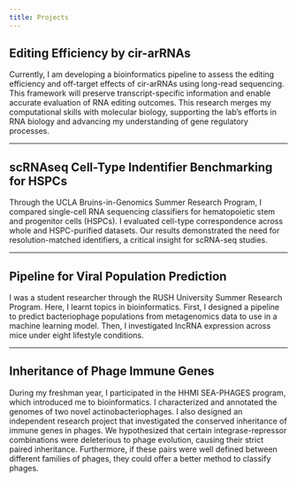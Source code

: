 ```yaml
---
title: Projects
---
```


## Editing Efficiency by cir-arRNAs

Currently, I am developing a bioinformatics pipeline to assess the editing efficiency and off-target effects of cir-arRNAs using long-read sequencing. This framework will preserve transcript-specific information and enable accurate evaluation of RNA editing outcomes. This research merges my computational skills with molecular biology, supporting the lab’s efforts in RNA biology and advancing my understanding of gene regulatory processes.

----

## scRNAseq Cell-Type Indentifier Benchmarking for HSPCs

Through the UCLA Bruins-in-Genomics Summer Research Program, I compared single-cell RNA sequencing classifiers for hematopoietic stem and progenitor cells (HSPCs). I evaluated cell-type correspondence across whole and HSPC-purified datasets. Our results demonstrated the need for resolution-matched identifiers, a critical insight for scRNA-seq studies. 

----

## Pipeline for Viral Population Prediction

I was a student researcher through the RUSH University Summer Research Program. Here, I learnt topics in bioinformatics. First, I designed a pipeline to predict bacteriophage populations from metagenomics data to use in a machine learning model. Then, I investigated lncRNA expression across mice under eight lifestyle conditions. 

----
## Inheritance of Phage Immune Genes 

During my freshman year, I participated in the HHMI SEA-PHAGES program, which introduced me to bioinformatics. I characterized and annotated the genomes of two novel actinobacteriophages. I also designed an independent research project that investigated the conserved inheritance of immune genes in phages. We hypothesized that certain integrase-repressor combinations were deleterious to phage evolution, causing their strict paired inheritance. Furthermore, if these pairs were well defined between different families of phages, they could offer a better method to classify phages. 

